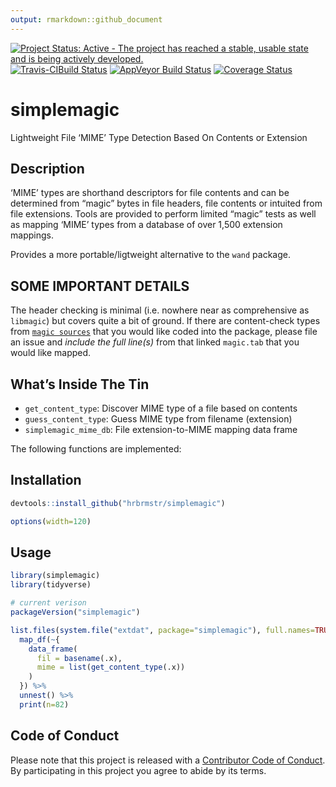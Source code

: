 ```yaml
---
output: rmarkdown::github_document
---
```


[![Project Status: Active - The project has reached a stable, usable state and is being actively developed.](http://www.repostatus.org/badges/0.1.0/active.svg)](http://www.repostatus.org/#active) 
[![Travis-CIBuild Status](https://travis-ci.org/hrbrmstr/simplemagic.svg?branch=master)](https://travis-ci.org/hrbrmstr/simplemagic) 
[![AppVeyor Build Status](https://ci.appveyor.com/api/projects/status/github/hrbrmstr/simplemagic?branch=master&svg=true)](https://ci.appveyor.com/project/hrbrmstr/simplemagic)
[![Coverage Status](https://img.shields.io/codecov/c/github/hrbrmstr/simplemagic/master.svg)](https://codecov.io/github/hrbrmstr/simplemagic?branch=master) 

# simplemagic

Lightweight File 'MIME' Type Detection Based On Contents or Extension

## Description

'MIME' types are shorthand descriptors for file contents and can be
determined from "magic" bytes in file headers, file contents or intuited from
file extensions. Tools are provided to perform limited "magic" tests as well
as mapping 'MIME' types from a database of over 1,500 extension mappings.

Provides a more portable/ligtweight alternative to the `wand` package.

## SOME IMPORTANT DETAILS

The header checking is minimal (i.e. nowhere near as comprehensive as `libmagic`) but covers quite a bit of ground. If there are content-check types from [`magic sources`](https://github.com/threatstack/libmagic/tree/master/magic/) that you would like coded into the package, please file an issue and _include the full line(s)_ from that linked `magic.tab` that you would like mapped.

## What's Inside The Tin

- `get_content_type`:	Discover MIME type of a file based on contents
- `guess_content_type`:	Guess MIME type from filename (extension)
- `simplemagic_mime_db`:	File extension-to-MIME mapping data frame

The following functions are implemented:

## Installation

```r
devtools::install_github("hrbrmstr/simplemagic")
```

```r
options(width=120)
```

## Usage

```r
library(simplemagic)
library(tidyverse)

# current verison
packageVersion("simplemagic")
```

```r
list.files(system.file("extdat", package="simplemagic"), full.names=TRUE) %>% 
  map_df(~{
    data_frame(
      fil = basename(.x),
      mime = list(get_content_type(.x))
    )
  }) %>% 
  unnest() %>% 
  print(n=82)
```

## Code of Conduct

Please note that this project is released with a [Contributor Code of Conduct](CONDUCT.md). By participating in this project you agree to abide by its terms.

